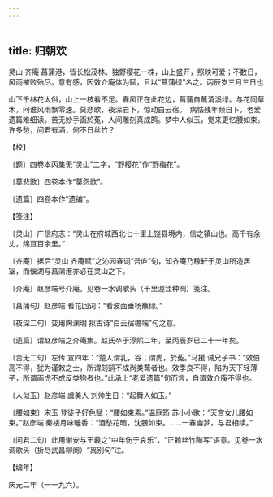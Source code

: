 ```yaml
---
---
---
```

title: 归朝欢
---



灵山 齐庵 菖蒲港，皆长松茂林。独野樱花一株，山上盛开，照映可爱；不数日，风雨摧败殆尽。意有感，因效介庵体为赋，且以“菖蒲绿”名之。丙辰岁三月三日也





山下千林花太俗，山上一枝看不足。春风正在此花边，菖蒲自蘸清溪绿。与花同草木，问谁风雨飘零速。莫悲歌，夜深岩下，惊动白云宿。　病怯残年频自卜，老爱遗篇难细读。苦无妙手画於菟，人间雕刻真成鹄。梦中人似玉，觉来更忆腰如束。许多愁，问君有酒，何不日丝竹？





【校】


〔题〕四卷本丙集无“灵山”二字，“野樱花”作“野梅花”。

〔莫悲歌〕四卷本作“莫怨歌”。

〔遗篇〕四卷本作“遗编”。





【笺注】


〔灵山〕广信府志：“灵山在府城西北七十里上饶县境内，信之镇山也。高千有余丈，绵亘百余里。”

〔齐庵〕据后“灵山 齐庵赋”之沁园春词“吾庐”句，知齐庵乃稼轩于灵山所造居室，而偃湖与菖蒲港亦必在灵山之下。

〔介庵〕赵彦端号介庵，见卷一水调歌头（千里渥洼种阕）笺注。

〔菖蒲句〕赵彦端 看花回词：“看波面垂杨蘸绿。”

〔夜深二句〕变用陶渊明 拟古诗“白云宿檐端”句之意。

〔遗篇〕谓赵彦端之介庵集。赵氏卒于淳熙二年，至丙辰岁已二十一年矣。

〔苦无二句〕左传 宣四年：“楚人谓乳，谷；谓虎，於菟。”马援 诫兄子书：“效伯高不得，犹为谨敕之士，所谓刻鹄不成尚类鹜者也。效季良不得，陷为天下轻薄子，所谓画虎不成反类狗者也。”此承上“老爱遗篇”句而言，自谓效介庵不得也。

〔人似玉〕赵彦端 虞美人 刘帅生日：“起舞人如玉。”

〔腰如束〕宋玉 登徒子好色赋：“腰如束素。”温庭筠 苏小小歌：“天宫女儿腰如束。”赵彦端 秦楼月咏睡香：“酒愁花暗，沈腰如束。……一春幽梦，与君相续。”

〔问君二句〕此用谢安与王羲之“中年伤于哀乐”，“正赖丝竹陶写”语意。见卷一水调歌头（折尽武昌柳阕）“离别句”注。





【编年】


庆元二年（一一九六）。
